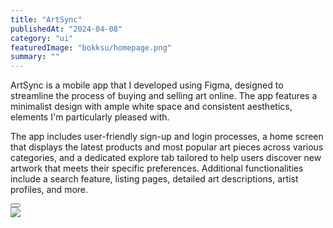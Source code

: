 ---
title: "ArtSync"
publishedAt: "2024-04-08"
category: "ui"
featuredImage: "bokksu/homepage.png"
summary: ""
---

ArtSync is a mobile app that I developed using Figma, designed to streamline the process of buying and selling art online. The app features a minimalist design with ample white space and consistent aesthetics, elements I'm particularly pleased with.

The app includes user-friendly sign-up and login processes, a home screen that displays the latest products and most popular art pieces across various categories, and a dedicated explore tab tailored to help users discover new artwork that meets their specific preferences. Additional functionalities include a search feature, listing pages, detailed art descriptions, artist profiles, and more.

<div>
  <Button
    href="https://www.figma.com/file/eC364HDUBbbdd6jWIUV9kt/ArtSync?type=design&mode=design&t=BdsDP2qdyj1hKoI7-1"
    title="View project"
    className="mt-4 mb-12"
  />
</div>

<div className="py-6">
  <Image src="/projects/artsync/screen-01.png" width={1000} height={300} />
</div>
